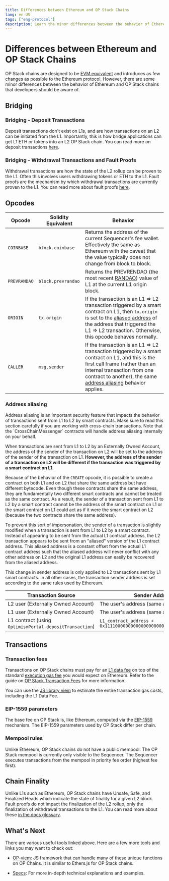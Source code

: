 ```yaml
---
title: Differences between Ethereum and OP Stack Chains
lang: en-US
tags: ["eng-protocol"]
description: Learn the minor differences between the behavior of Ethereum and OP Stack chains.
---
```



# Differences between Ethereum and OP Stack Chains

OP Stack chains are designed to be [EVM equivalent](https://web.archive.org/web/20231127160757/https://medium.com/ethereum-optimism/introducing-evm-equivalence-5c2021deb306) and introduces as few changes as possible to the Ethereum protocol.
However, there are some minor differences between the behavior of Ethereum and OP Stack chains that developers should be aware of.

## Bridging

### Bridging - Deposit Transactions

Deposit transactions don't exist on L1s, and are how transactions on an L2 can be initiated from the L1. Importantly, this is how bridge applications can get L1 ETH or tokens into an L2 OP Stack chain. You can read more on deposit transactions [here](/stack/transactions/deposit-flow).

### Bridging - Withdrawal Transactions and Fault Proofs

Withdrawal transactions are how the state of the L2 rollup can be proven to the L1. Often this involves users withdrawing tokens or ETH to the L1. Fault proofs are the mechanism by which withdrawal transactions are currently proven to the L1. You can read more about fault proofs [here](/stack/fault-proofs/explainer).

## Opcodes

| Opcode       | Solidity Equivalent | Behavior                                                                                                                                                                                                                                                |
| ------------ | ------------------- | ------------------------------------------------------------------------------------------------------------------------------------------------------------------------------------------------------------------------------------------------------- |
| `COINBASE`   | `block.coinbase`    | Returns the address of the current Sequencer's fee wallet. Effectively the same as Ethereum with the caveat that the value typically does not change from block to block.                                                                               |
| `PREVRANDAO` | `block.prevrandao`  | Returns the PREVRENDAO (the most recent [RANDAO](https://eips.ethereum.org/EIPS/eip-4399)) value of L1 at the current L1 origin block.                                                                                                                  |
| `ORIGIN`     | `tx.origin`         | If the transaction is an L1 ⇒ L2 transaction triggered by a smart contract on L1, then `tx.origin` is set to the [aliased address](#address-aliasing) of the address that triggered the L1 ⇒ L2 transaction. Otherwise, this opcode behaves normally.   |
| `CALLER`     | `msg.sender`        | If the transaction is an L1 ⇒ L2 transaction triggered by a smart contract on L1, and this is the first call frame (rather than an internal transaction from one contract to another), the same [address aliasing](#address-aliasing) behavior applies. |

### Address aliasing

<Callout>
  Address aliasing is an important security feature that impacts the behavior of transactions sent from L1 to L2 by smart contracts.
  Make sure to read this section carefully if you are working with cross-chain transactions.
  Note that the `CrossChainMessenger` contracts will handle address aliasing internally on your behalf.
</Callout>

When transactions are sent from L1 to L2 by an Externally Owned Account, the address of the sender of the transaction on L2 will be set to the address of the sender of the transaction on L1.
**However, the address of the sender of a transaction on L2 will be different if the transaction was triggered by a smart contract on L1**.

Because of the behavior of the `CREATE` opcode, it is possible to create a contract on both L1 and on L2 that share the same address but have different bytecode.
Even though these contracts share the same address, they are fundamentally two different smart contracts and cannot be treated as the same contract.
As a result, the sender of a transaction sent from L1 to L2 by a smart contract cannot be the address of the smart contract on L1 or the smart contract on L1 could act as if it were the smart contract on L2 (because the two contracts share the same address).

To prevent this sort of impersonation, the sender of a transaction is slightly modified when a transaction is sent from L1 to L2 by a smart contract.
Instead of appearing to be sent from the actual L1 contract address, the L2 transaction appears to be sent from an "aliased" version of the L1 contract address.
This aliased address is a constant offset from the actual L1 contract address such that the aliased address will never conflict with any other address on L2 and the original L1 address can easily be recovered from the aliased address.

This change in sender address is only applied to L2 transactions sent by L1 smart contracts.
In all other cases, the transaction sender address is set according to the same rules used by Ethereum.

| Transaction Source                                      | Sender Address                                                     |
| ------------------------------------------------------- | ------------------------------------------------------------------ |
| L2 user (Externally Owned Account)                      | The user's address (same as in Ethereum)                           |
| L1 user (Externally Owned Account)                      | The user's address (same as in Ethereum)                           |
| L1 contract (using `OptimismPortal.depositTransaction`) | `L1_contract_address + 0x1111000000000000000000000000000000001111` |

## Transactions

### Transaction fees

Transactions on OP Stack chains must pay for an [L1 data fee](/stack/transactions/fees#the-l1-data-fee) on top of the standard [execution gas fee](/stack/transactions/fees#execution-gas-fee) you would expect on Ethereum.
Refer to the guide on [OP Stack Transaction Fees](/stack/transactions/fees) for more information.

You can use the [JS library viem](https://viem.sh/op-stack) to estimate the entire transaction gas costs, including the L1 Data Fee.

### EIP-1559 parameters

The base fee on OP Stack is, like Ethereum, computed via the [EIP-1559](https://notes.ethereum.org/@vbuterin/eip-1559-faq) mechanism.
The EIP-1559 parameters used by OP Stack differ per chain.

### Mempool rules

Unlike Ethereum, OP Stack chains do not have a public mempool.
The OP Stack mempool is currently only visible to the Sequencer.
The Sequencer executes transactions from the mempool in priority fee order (highest fee first).

## Chain Finality

Unlike L1s such as Ethereum, OP Stack chains have Unsafe, Safe, and Finalized Heads which indicate the state of finality for a given L2 block. Fault proofs do not impact the finalization of the L2 rollup, only the finalization of withdrawal transactions to the L1. You can read more about these [in the docs glossary](/connect/resources/glossary#unsafe-l2-block).

## What's Next

There are various useful tools linked above. Here are a few more tools and links you may want to check out:

*   [OP-viem](https://viem.sh/op-stack): JS framework that can handle many of these unique functions on OP Chains. It is similar to Ethers.js for OP Stack chains.

*   [Specs](https://specs.optimism.io/root.html): For more in-depth technical explanations and examples.
